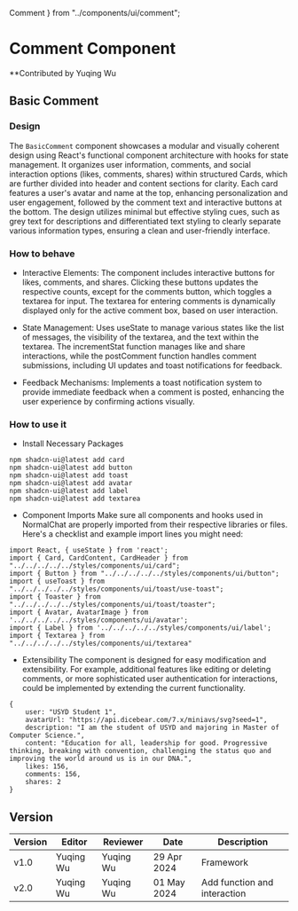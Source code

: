   Comment
} from "../components/ui/comment";

# Comment Component

**Contributed by Yuqing Wu

## Basic Comment
### Design

The `BasicComment` component showcases a modular and visually coherent design using React's functional component architecture with hooks for state management. It organizes user information, comments, and social interaction options (likes, comments, shares) within structured Cards, which are further divided into header and content sections for clarity. Each card features a user's avatar and name at the top, enhancing personalization and user engagement, followed by the comment text and interactive buttons at the bottom. The design utilizes minimal but effective styling cues, such as grey text for descriptions and differentiated text styling to clearly separate various information types, ensuring a clean and user-friendly interface.

### How to behave
- Interactive Elements:
The component includes interactive buttons for likes, comments, and shares. Clicking these buttons updates the respective counts, except for the comments button, which toggles a textarea for input.
The textarea for entering comments is dynamically displayed only for the active comment box, based on user interaction.

- State Management:
Uses useState to manage various states like the list of messages, the visibility of the textarea, and the text within the textarea.
The incrementStat function manages like and share interactions, while the postComment function handles comment submissions, including UI updates and toast notifications for feedback.

- Feedback Mechanisms:
Implements a toast notification system to provide immediate feedback when a comment is posted, enhancing the user experience by confirming actions visually.

### How to use it
- Install Necessary Packages
```
npm shadcn-ui@latest add card
npm shadcn-ui@latest add button
npm shadcn-ui@latest add toast
npm shadcn-ui@latest add avatar
npm shadcn-ui@latest add label
npm shadcn-ui@latest add textarea
```
- Component Imports
Make sure all components and hooks used in NormalChat are properly imported from their respective libraries or files. Here's a checklist and example import lines you might need:
```
import React, { useState } from 'react';
import { Card, CardContent, CardHeader } from "../../../../../styles/components/ui/card";
import { Button } from "../../../../../styles/components/ui/button";
import { useToast } from "../../../../../styles/components/ui/toast/use-toast";
import { Toaster } from "../../../../../styles/components/ui/toast/toaster";
import { Avatar, AvatarImage } from '../../../../../styles/components/ui/avatar';
import { Label } from '../../../../../styles/components/ui/label';
import { Textarea } from "../../../../../styles/components/ui/textarea"
```
- Extensibility
The component is designed for easy modification and extensibility. For example, additional features like editing or deleting comments, or more sophisticated user authentication for interactions, could be implemented by extending the current functionality.
```
{
    user: "USYD Student 1",
    avatarUrl: "https://api.dicebear.com/7.x/miniavs/svg?seed=1",
    description: "I am the student of USYD and majoring in Master of Computer Science.",
    content: "Education for all, leadership for good. Progressive thinking, breaking with convention, challenging the status quo and improving the world around us is in our DNA.",
    likes: 156,
    comments: 156,
    shares: 2
}
```
<Comment />

## Version
| Version | Editor | Reviewer | Date | Description |
| ---- | ---- | ---- | ---- | ---- |
| v1.0 | Yuqing Wu | Yuqing Wu | 29 Apr 2024 | Framework|
| v2.0 | Yuqing Wu | Yuqing Wu | 01 May 2024 | Add function and interaction|
